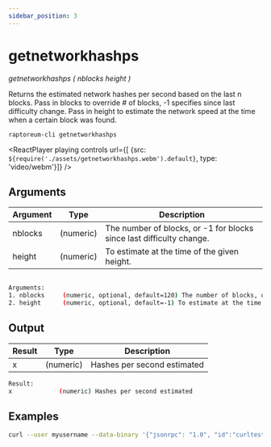 ```yaml
---
sidebar_position: 3
---
```


# getnetworkhashps

*getnetworkhashps ( nblocks height )*

Returns the estimated network hashes per second based on the last n blocks.
Pass in blocks to override # of blocks, -1 specifies since last difficulty change.
Pass in height to estimate the network speed at the time when a certain block was found.

`raptoreum-cli getnetworkhashps`

<ReactPlayer playing controls url={[
    {src: `${require('./assets/getnetworkhashps.webm').default}`, type: 'video/webm'}]} />


## Arguments

| Argument | Type | Description |
|--|--|--|
| nblocks | (numeric) | The number of blocks, or -1 for blocks since last difficulty change. |
| height | (numeric) | To estimate at the time of the given height. |

```bash

Arguments:
1. nblocks     (numeric, optional, default=120) The number of blocks, or -1 for blocks since last difficulty change.
2. height      (numeric, optional, default=-1) To estimate at the time of the given height.
```

## Output

| Result | Type | Description |
|--|--|--|
| x | (numeric) | Hashes per second estimated |

```bash
Result:
x             (numeric) Hashes per second estimated
```


## Examples

```bash
curl --user myusername --data-binary '{"jsonrpc": "1.0", "id":"curltest", "method": "getnetworkhashps", "params": [] }' -H 'content-type: text/plain;' http://127.0.0.1:9998/
```

